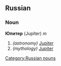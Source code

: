 ==Russian==
[[Category:Russian nouns]]
===Noun===
'''Юпитер''' (Jupíter) ''m''

#''(astronomy)'' [[Jupiter]]
#''(mythology)'' [[Jupiter]]